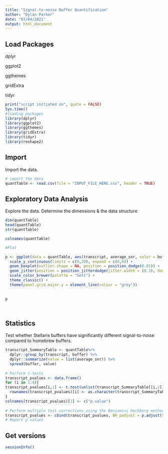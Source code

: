 ```yaml
---
title: "Signal-to-noise Buffer Quantification"
author: "Dylan Parker"
date: "03/04/2021"
output: html_document
---
```


## Load Packages

dplyr  

ggplot2

ggthemes

gridExtra

tidyr

```r
print("script initiated on", quote = FALSE)
Sys.time()
#loading packages
library(dplyr)
library(ggplot2)
library(ggthemes)
library(gridExtra)
library(tidyr)
library(reshape2)
```

## Import

Import the data.

```r
# import the data
quantTable <- read.csv(file = "INPUT_FILE_HERE.csv", header = TRUE) 
```

## Exploratory Data Analysis

Explore the data. Determine the dimensions & the data structure

```r
dim(quantTable)
head(quantTable)
str(quantTable)

colnames(quantTable)
```

```r
#Plot

p <- ggplot(data = quantTable, aes(transcript, average_snr, color = buffer)) + 
  scale_y_continuous(limits = c(0,20), expand = c(0,0)) +
  geom_boxplot(outlier.shape = NA, position = position_dodge(0.85)) +
  geom_jitter(position = position_jitterdodge(jitter.width = (0.3), dodge.width = (0.85), seed = (1), jitter.height = (0)), alpha = (0.75)) +
  scale_color_brewer(palette = "Set1") +
  theme_classic() +
  theme(panel.grid.major.y = element_line(colour = "grey")) 
  
  
p




```

## Statistics

Test whether Stellaris buffers have significantly different signal-to-noise compared to homebrew buffers.

```r

transcript_SummaryTable <- quantTable%>%
  dplyr::group_by(transcript, buffer) %>%
  dplyr::summarize(value = list(average_snr)) %>%
  spread(buffer, value)
  
# Perform t-tests
transcript_pvalues <- data.frame()
for (i in 1:4){
transcript_pvalues[i,1] <- t.test(unlist(transcript_SummaryTable[[i,2]]), unlist(transcript_SummaryTable[[i,3]]))$p.value
  rownames(transcript_pvalues)[i] <- as.character(transcript_SummaryTable$transcript[i])
}
colnames(transcript_pvalues)[1] <- c("p.value")
  
# Perform multiple test corrections using the Benjamini Hochberg method
transcript_pvalues <- cbind(transcript_pvalues, BH_padjust = p.adjust(transcript_pvalues$p.value, method = "BH"))
# Report p values

```
 
## Get versions
```r
sessionInfo()
```